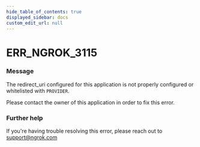 ```yaml
---
hide_table_of_contents: true
displayed_sidebar: docs
custom_edit_url: null
---
```



# ERR_NGROK_3115

### Message
The redirect_uri configured for this application is not properly configured or whitelisted with `PROVIDER`.

Please contact the owner of this application in order to fix this error.

### Further help
If you're having trouble resolving this error, please reach out to [support@ngrok.com](mailto:support@ngrok.com?subject=Help%20with%20ERR_NGROK_3115)


<ErrorDetails error='err_ngrok_3115' />
